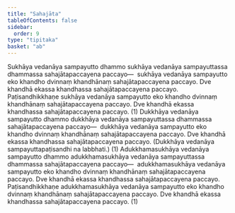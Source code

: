 ```yaml
---
title: "Sahajāta"
tableOfContents: false
sidebar:
  order: 9
type: "tipitaka"
basket: "ab"
---
```



<DynamicBreadcrumb />

<Division number="49">

<Paragraph number="1912">
Sukhāya vedanāya sampayutto dhammo sukhāya vedanāya sampayuttassa dhammassa sahajātapaccayena paccayo—  sukhāya vedanāya sampayutto eko khandho dvinnaṃ khandhānaṃ sahajātapaccayena paccayo. Dve khandhā ekassa khandhassa sahajātapaccayena paccayo. Paṭisandhikkhaṇe sukhāya vedanāya sampayutto eko khandho dvinnaṃ khandhānaṃ sahajātapaccayena paccayo. Dve khandhā ekassa khandhassa sahajātapaccayena paccayo. (1)
</Paragraph>

</Division>
<Division number="50">

<Paragraph number="1913">
Dukkhāya vedanāya sampayutto dhammo dukkhāya vedanāya sampayuttassa dhammassa sahajātapaccayena paccayo—  dukkhāya vedanāya sampayutto eko khandho dvinnaṃ khandhānaṃ sahajātapaccayena paccayo. Dve khandhā ekassa khandhassa sahajātapaccayena paccayo. (Dukkhāya vedanāya sampayuttapaṭisandhi na labbhati.) (1)
</Paragraph>

</Division>
<Division number="51">

<Paragraph number="1914">
Adukkhamasukhāya vedanāya sampayutto dhammo adukkhamasukhāya vedanāya sampayuttassa dhammassa sahajātapaccayena paccayo—  adukkhamasukhāya vedanāya sampayutto eko khandho dvinnaṃ khandhānaṃ sahajātapaccayena paccayo. Dve khandhā ekassa khandhassa sahajātapaccayena paccayo. Paṭisandhikkhaṇe adukkhamasukhāya vedanāya sampayutto eko khandho dvinnaṃ khandhānaṃ sahajātapaccayena paccayo. Dve khandhā ekassa khandhassa sahajātapaccayena paccayo. (1)
</Paragraph>
</Division>